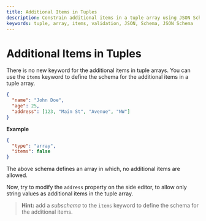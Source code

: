```yaml
---
title: Additional Items in Tuples
description: Constrain additional items in a tuple array using JSON Schema.
keywords: tuple, array, items, validation, JSON, Schema, JSON Schema
---
```



# Additional Items in Tuples

There is no new keyword for the additional items in tuple arrays. You can use the `items` keyword to define the schema for the additional items in a tuple array.

```json highlightLineStart={4}
{
  "name": "John Doe",
  "age": 25,
  "address": [123, "Main St", "Avenue", "NW"]
}
```
**Example**

```json
{
  "type": "array",
  "items": false
}
```

The above schema defines an array in which, no additional items are allowed.

Now, try to modify the `address` property on the side editor, to allow only string values as additional items in the tuple array.

> **Hint:** add a *subschema* to the `items` keyword to define the schema for the additional items.
